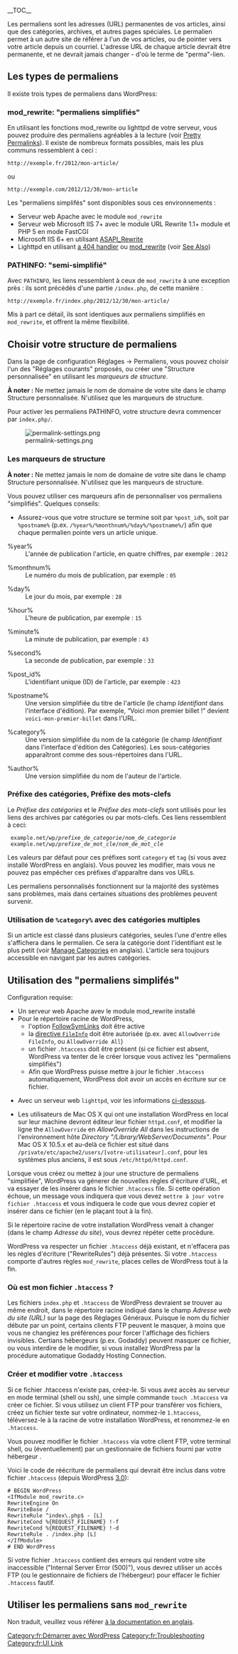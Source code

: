 {{Languages|
{{en|Using Permalinks}}
{{fr|Utilisation des permaliens}}
{{ja|パーマリンクの使い方}}
{{ko|Using Permalinks}}
{{lo|Using_Permalinks}}
{{mya|Using_Permalinks}}
{{nl| Permalinks gebruiken}}
{{pt-br|Usando Links permanentes}}
{{th|Using Permalinks}}
{{zh-cn|使用固定链接}}
{{zh-tw|使用固定連結}}
}}
{{French Header}}

__TOC__

Les permaliens sont les adresses (URL) permanentes de vos articles, ainsi que des catégories, archives, et autres pages spéciales. Le permalien permet à un autre site de référer à l'un de vos articles, ou de pointer vers votre article depuis un courriel. L'adresse URL de chaque article devrait être permanente, et ne devrait jamais changer - d'où le terme de "perma"-lien.

== Les types de permaliens ==

Il existe trois types de permaliens dans WordPress:

=== mod_rewrite: "permaliens simplifiés" ===

En utilisant les fonctions mod_rewrite ou lighttpd de votre serveur, vous pouvez produire des permaliens agréables à la lecture (voir [[Introduction_to_Blogging#Pretty_Permalinks|Pretty Permalinks]]). Il existe de nombreux formats possibles, mais les plus communs ressemblent à ceci :

<pre>http://exemple.fr/2012/mon-article/</pre>
ou
<pre>http://exemple.com/2012/12/30/mon-article</pre>

Les "permaliens simplifés" sont disponibles sous ces environnements :

*  Serveur web Apache avec le module <tt>mod_rewrite</tt>
*  Serveur web Microsoft IIS 7+ avec le module URL Rewrite 1.1+ module et PHP 5 en mode FastCGI
*  Microsoft IIS 6+ en utilisant [http://www.kylecaulfield.com/permalink-for-wordpress-iis-6-mod_rewrite-fixed-free ASAPI_Rewrite]
*  Lighttpd en utilisant [http://chrisjohnston.org/2009/setting-up-a-wordpress-blog-on-lighttpd a 404 handler] ou [http://blog.nix.is/lighttpd-rewrite-rules-for-wordpress mod_rewrite] (voir [[Using_Permalinks#See_Also|See Also]])

=== PATHINFO: "semi-simplifié" ===

Avec <tt>PATHINFO</tt>, les liens ressemblent à ceux de <tt>mod_rewrite</tt> à une exception près : ils sont précédés d'une partie <tt>/index.php</tt>, de cette manière : 

<pre>http://exemple.fr/index.php/2012/12/30/mon-article/</pre>

Mis à part ce détail, ils sont identiques aux permaliens simplifiés en <tt>mod_rewrite</tt>, et offrent la même flexibilité.

== Choisir votre structure de permaliens ==

Dans la page de configuration Réglages &rarr; Permaliens, vous pouvez choisir l'un des "Réglages courants" proposés, ou créer une "Structure personnalisée" en utilisant les <i>marqueurs de structure</i>.

<strong>À noter :</strong>
Ne mettez jamais le nom de domaine de votre site dans le champ Structure personnalisée. N'utilisez que les marqueurs de structure.

Pour activer les permaliens PATHINFO, votre structure devra commencer par <tt>index.php/</tt>.

[[File:permalink-settings.png‎]]

=== Les marqueurs de structure ===

<strong>À noter :</strong>
Ne mettez jamais le nom de domaine de votre site dans le champ Structure personnalisée. N'utilisez que les marqueurs de structure.

Vous pouvez utiliser ces marqueurs afin de personnaliser vos permaliens "simplifiés". Quelques conseils:
* Assurez-vous que votre structure se termine soit par <tt>%post_id%</tt>, soit par <tt>%postname%</tt> (p.ex. <tt>/%year%/%monthnum%/%day%/%postname%/</tt>) afin que chaque permalien pointe vers un article unique.

; %year%
: L'année de publication l'article, en quatre chiffres, par exemple : <tt>2012</tt>

; %monthnum%
: Le numéro du mois de publication, par exemple : <tt>05</tt>

; %day%
: Le jour du mois, par exemple : <tt>28</tt>

; %hour%
: L'heure de publication, par exemple :  <tt>15</tt>

; %minute%
: La minute de publication, par exemple : <tt>43</tt>

; %second%
: La seconde de publication, par exemple : <tt>33</tt>

; %post_id%
: L'identifiant unique (ID) de l'article, par exemple : <tt>423</tt>

; %postname%
: Une version simplifiée du titre de l'article (le champ <i>Identifiant</i> dans l'interface d'édition). Par exemple, “Voici mon premier billet !” devient <tt>voici-mon-premier-billet</tt> dans l'URL.

; %category%
: Une version simplifiée du nom de la catégorie (le champ <i>Identifiant</i> dans l'interface d'édition des Catégories). Les sous-catégories apparaîtront comme des sous-répertoires dans l'URL.  

; %author%
: Une version simplifiée du nom de l'auteur de l'article. 

=== Préfixe des catégories, Préfixe des mots-clefs ===

Le <i>Préfixe des catégories</i> et le <i>Préfixe des mots-clefs</i> sont utilisés pour les liens des archives par catégories ou par mots-clefs. Ces liens ressemblent à ceci:

  example.net/wp/<var>prefixe_de_categorie</var>/<var>nom_de_categorie</var>
  example.net/wp/<var>prefixe_de_mot_cle</var>/<var>nom_de_mot_cle</var>

Les valeurs par défaut pour ces préfixes sont <tt>category</tt> et <tt>tag</tt> (si vous avez installé WordPress en anglais). Vous pouvez les modifier, mais vous ne pouvez pas empêcher ces préfixes d'apparaître dans vos URLs.

Les permaliens personnalisés fonctionnent sur la majorité des systèmes sans problèmes, mais dans certaines situations des problèmes peuvent survenir.

=== Utilisation de <tt>%category%</tt> avec des catégories multiples ===

Si un article est classé dans plusieurs catégories, seules l'une d'entre elles s'affichera dans le permalien. Ce sera la catégorie dont l'identifiant est le plus petit (voir [[Manage_Categories_SubPanel|Manage Categories]] en anglais). L'article sera toujours accessible en navigant par les autres catégories.

== Utilisation des "permaliens simplifés" ==

Configuration requise:

*	Un serveur web Apache avev le module mod_rewrite installé
*	Pour le répertoire racine de WordPress,
**		l'option [http://httpd.apache.org/docs/current/mod/core.html#options FollowSymLinks] doit être active
**		la [http://httpd.apache.org/docs/current/mod/core.html#allowoverride directive <tt>FileInfo</tt>] doit être autorisée (p.ex. avec <code>AllowOverride FileInfo</code>, ou <code>AllowOverride All</code>) 
**		un fichier <tt>.htaccess</tt> doit être présent (si ce fichier est absent, WordPress va tenter de le créer lorsque vous activez les "permaliens simplifiés")	
**		Afin que WordPress puisse mettre à jour le fichier <tt>.htaccess</tt> automatiquement, WordPress doit avoir un accès en écriture sur ce fichier.

* Avec un serveur web <tt>lighttpd</tt>, voir les informations [[Using_Permalinks#See_Also|ci-dessous]].

* Les utilisateurs de Mac OS X qui ont une installation WordPress en local sur leur machine devront éditeur leur fichier <tt>httpd.conf</tt>, et modifier la ligne the <tt>AllowOverride</tt> en <em>AllowOverride All</em> dans les instructions de l'environnement hôte <em>Directory "/Library/WebServer/Documents"</em>.  Pour Mac OS X 10.5.x et au-delà ce fichier est situé dans <tt>/private/etc/apache2/users/[votre-utilisateur].conf</tt>, pour les systèmes plus anciens, il est sous <tt>/etc/httpd/httpd.conf</tt>.

Lorsque vous créez ou mettez à jour une structure de permaliens "simplifiée", WordPress va génerer de nouvelles règles d'écriture d'URL, et va essayer de les insérer dans le fichier <tt>.htaccess</tt> file. Si cette opération échoue, un message vous indiquera que vous devez <tt>mettre à jour votre fichier .htaccess</tt> et vous indiquera le code que vous devrez copier et insérer dans ce fichier (en le plaçant tout à la fin).

Si le répertoire racine de votre installation WordPress venait à changer (dans le champ ''Adresse du site''), vous devrez répéter cette procèdure.

WordPress va respecter un fichier <tt>.htaccess</tt> déjà existant, et n'effacera pas les régles d'écriture ("RewriteRules") déjà présentes. Si votre <tt>.htaccess</tt> comporte d'autres règles <tt>mod_rewrite</tt>, places celles de WordPress tout à la fin.

=== Où est mon fichier <tt>.htaccess</tt> ? ===

Les fichiers <tt>index.php</tt> et <tt>.htaccess</tt> de WordPress devraient se trouver au même endroit, dans le répertoire racine indiqué dans le champ ''Adresse web du site (URL)'' sur la page des Réglages Généraux. Puisque le nom du fichier débute par un point, certains clients FTP peuvent le masquer, à moins que vous ne changiez les préférences pour forcer l'affichage des fichiers invisibles.
Certians hébergeurs (p.ex. Godaddy) peuvent masquer ce fichier, ou vous interdire de le modifier, si vous installez WordPress par la procédure automatique Godaddy Hosting Connection.

=== Créer et modifier votre <tt>.htaccess</tt> ===

Si ce fichier .htaccess n'existe pas, créez-le. Si vous avez accès au serveur en mode terminal (shell ou ssh),  une simple commande <code>touch .htaccess</code> va créer ce fichier. Si vous utilisez un client FTP pour transférer vos fichiers, créez un fichier texte sur votre ordinateur, nommez-le <tt>1.htaccess</tt>, téléversez-le à la racine de votre installation WordPress, et renommez-le en <tt>.htaccess</tt>.

Vous pouvez modifier le fichier <tt>.htaccess</tt> via votre client FTP, votre terminal shell, ou (éventuellement) par un gestionnaire de fichiers fourni par votre hébergeur .

Voici le code de réécriture de permaliens qui devrait être inclus dans votre fichier <tt>.htaccess</tt> (depuis WordPress [[Version 3.0|3.0]]):

<pre id="htaccess_sample"># BEGIN WordPress
<IfModule mod_rewrite.c>
RewriteEngine On
RewriteBase /
RewriteRule ^index\.php$ - [L]
RewriteCond %{REQUEST_FILENAME} !-f
RewriteCond %{REQUEST_FILENAME} !-d
RewriteRule . /index.php [L]
</IfModule>
# END WordPress</pre>

Si votre fichier <tt>.htaccess</tt> contient des erreurs qui rendent votre site inaccessible ("Internal Server Error (500)"), vous devrez utiliser un accès FTP (ou le gestionnaire de fichiers de l'hébergeur) pour effacer le fichier <tt>.htaccess</tt> fautif.

== Utiliser les permaliens sans <tt>mod_rewrite</tt> ==

Non traduit, veuillez vous référer [[Using_Permalinks#Permalinks_without_mod_rewrite|à la documentation en anglais]].


[[Category:fr:Démarrer avec WordPress]]
[[Category:fr:Troubleshooting]]
[[Category:fr:UI Link]]